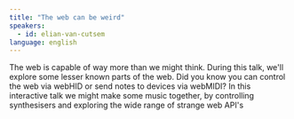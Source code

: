 ```yaml
---
title: "The web can be weird"
speakers:
  - id: elian-van-cutsem
language: english
---
```


The web is capable of way more than we might think. During this talk, we'll explore some lesser known parts of the web. Did you know you can control the web via webHID or send notes to devices via webMIDI? In this interactive talk we might make some music together, by controlling synthesisers and exploring the wide range of strange web API's
